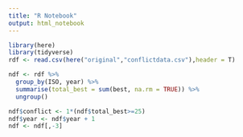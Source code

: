 ```yaml
---
title: "R Notebook"
output: html_notebook
---
```



```r
library(here)
library(tidyverse)
rdf <- read.csv(here("original","conflictdata.csv"),header = T)
```

```r
ndf <- rdf %>%
  group_by(ISO, year) %>%
  summarise(total_best = sum(best, na.rm = TRUE)) %>%
  ungroup()
```
```r
ndf$conflict <- 1*(ndf$total_best>=25)
ndf$year <- ndf$year + 1
ndf <- ndf[,-3]
```

